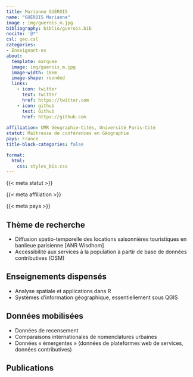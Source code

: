 ```yaml
---
title: Marianne GUÉROIS
name: "GUÉROIS Marianne"
image : img/guerois_m.jpg
bibliography: biblio/guerois.bib
nocite: '@*'
csl: geo.csl
categories: 
- Enseignant·es
about:
  template: marquee
  image: img/guerois_m.jpg
  image-width: 18em
  image-shape: rounded
  links:
    - icon: twitter
      text: twitter
      href: https://twitter.com
    - icon: github
      text: Github
      href: https://github.com
      
affiliation: UMR Géographie-Cités, Université Paris-Cité
statut: Maîtresse de conférences en Géographie
pays: France
title-block-categories: false

format:
  html: 
    css: styles_bis.css
---
```


::: {#profil}
::: {#statut}
{{< meta statut >}}
:::

::: {#affiliation}
{{< meta affiliation >}}
:::

::: {#pays}
<i class="bi bi-globe2"></i> {{< meta pays >}}\
:::
:::

## <i class="bi bi-ui-checks-grid"></i> Thème de recherche

::: {#liste}
-   Diffusion spatio-temporelle des locations saisonnières touristiques en banlieue parisienne \[ANR Wisdhom\]
-   Accessibilité aux services à la population à partir de base de données contributives (OSM)
:::

## <i class="bi bi-person-video3"></i> Enseignements dispensés

<div>

-   Analyse spatiale et applications dans R
-   Systèmes d'information géographique, essentiellement sous QGIS

</div>

## <i class="bi bi-clipboard-data"></i> Données mobilisées

-   Données de recensement
-   Comparaisons internationales de nomenclatures urbaines
-   Données « émergentes » (données de plateformes web de services, données contributives)

## <i class="bi bi-file-earmark-text"></i> Publications

::: {#refs}
:::
